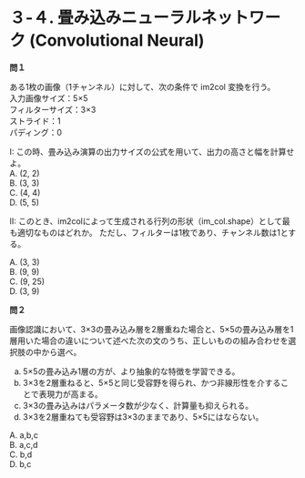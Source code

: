 # ３-４. 畳み込みニューラルネットワーク (Convolutional Neural)

**問１**

ある1枚の画像（1チャンネル）に対して、次の条件で im2col 変換を行う。  
入力画像サイズ：5×5  
フィルターサイズ：3×3  
ストライド：1  
パディング：0  

I: この時、畳み込み演算の出力サイズの公式を用いて、出力の高さと幅を計算せよ。  
A. (2, 2)  
B. (3, 3)  
C. (4, 4)  
D. (5, 5)  

II: このとき、im2colによって生成される行列の形状（im_col.shape）として最も適切なものはどれか。
ただし、フィルターは1枚であり、チャンネル数は1とする。  

A. (3, 3)  
B. (9, 9)  
C. (9, 25)  
D. (3, 9)  

**問２**

画像認識において、3×3の畳み込み層を2層重ねた場合と、5×5の畳み込み層を1層用いた場合の違いについて述べた次の文のうち、正しいものの組み合わせを選択肢の中から選べ。  

a. 5×5の畳み込み1層の方が、より抽象的な特徴を学習できる。  
b. 3×3を2層重ねると、5×5と同じ受容野を得られ、かつ非線形性を介することで表現力が高まる。  
c. 3×3の畳み込みはパラメータ数が少なく、計算量も抑えられる。  
d. 3×3を2層重ねても受容野は3×3のままであり、5×5にはならない。  

A. a,b,c  
B. a,c,d  
C. b,d  
D. b,c  
